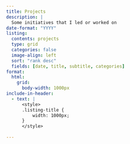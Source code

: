 ```yaml
---
title: Projects
description: |
  Some initiatives that I led or worked on
date-format: "YYYY"
listing: 
  contents: projects
  type: grid
  categories: false
  image-align: left
  sort: "rank desc"
  fields: [date, title, subtitle, categories]
format: 
  html: 
    grid: 
      body-width: 1000px
include-in-header: 
  - text: |
      <style>
      .listing-title {
          width: 1000px;
      }
      </style>
      
---
```

